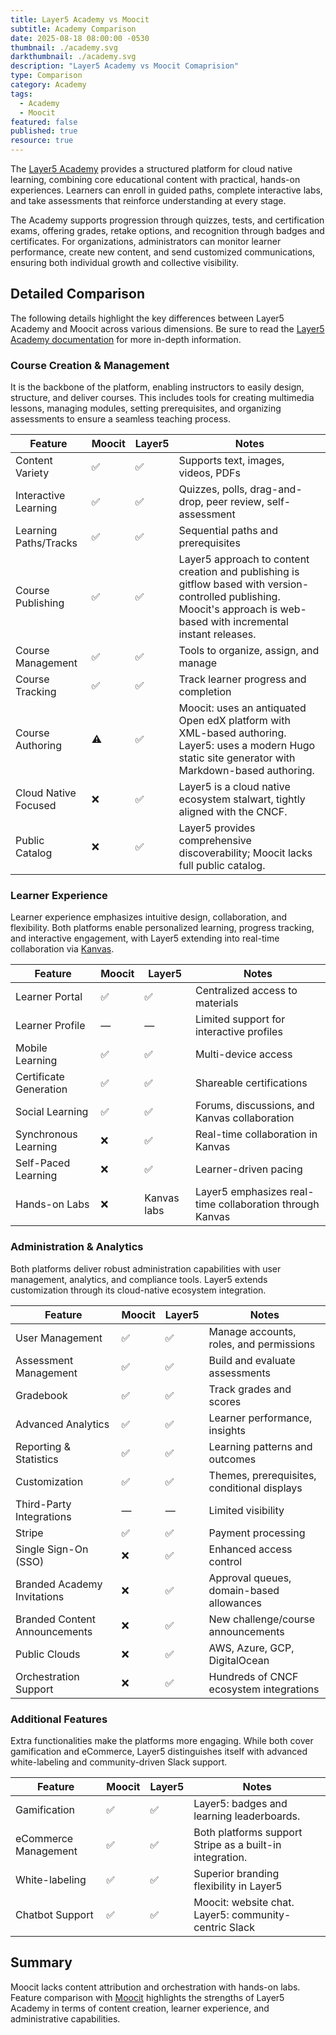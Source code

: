 ```yaml
---
title: Layer5 Academy vs Moocit
subtitle: Academy Comparison
date: 2025-08-18 08:00:00 -0530
thumbnail: ./academy.svg
darkthumbnail: ./academy.svg
description: "Layer5 Academy vs Moocit Comaprision"
type: Comparison
category: Academy
tags:
  - Academy
  - Moocit 
featured: false
published: true
resource: true
---
```




<ResourcesWrapper>
<div className="comparison">

The [Layer5 Academy](https://cloud.layer5.io/academy) provides a structured platform for cloud native learning, combining core educational content with practical, hands-on experiences. Learners can enroll in guided paths, complete interactive labs, and take assessments that reinforce understanding at every stage.

The Academy supports progression through quizzes, tests, and certification exams, offering grades, retake options, and recognition through badges and certificates. For organizations, administrators can monitor learner performance, create new content, and send customized communications, ensuring both individual growth and collective visibility.

## Detailed Comparison

The following details highlight the key differences between Layer5 Academy and Moocit across various dimensions. Be sure to read the [Layer5 Academy documentation](https://docs.layer5.io/cloud/academy) for more in-depth information.

### Course Creation & Management

It is the backbone of the platform, enabling instructors to easily design, structure, and deliver courses. This includes tools for creating multimedia lessons, managing modules, setting prerequisites, and organizing assessments to ensure a seamless teaching process.


| Feature | Moocit | Layer5 | Notes |
|---------|--------|--------|-------|
| Content Variety | ✅ | ✅ | Supports text, images, videos, PDFs |
| Interactive Learning | ✅ | ✅ | Quizzes, polls, drag-and-drop, peer review, self-assessment |
| Learning Paths/Tracks | ✅ | ✅ | Sequential paths and prerequisites |
| Course Publishing | ✅ | ✅ | Layer5 approach to content creation and publishing is gitflow based with version-controlled publishing. Moocit's approach is web-based with incremental instant releases. |
| Course Management | ✅ | ✅ | Tools to organize, assign, and manage |
| Course Tracking | ✅ | ✅ | Track learner progress and completion |
| Course Authoring | ⚠️ | ✅ | Moocit: uses an antiquated Open edX platform with XML-based authoring. Layer5: uses a modern Hugo static site generator with Markdown-based authoring. |
| Cloud Native Focused | ❌ | ✅  | Layer5 is a cloud native ecosystem stalwart, tightly aligned with the CNCF. |
| Public Catalog | ❌ | ✅ | Layer5 provides comprehensive discoverability; Moocit lacks full public catalog. |

### Learner Experience

Learner experience emphasizes intuitive design, collaboration, and flexibility. Both platforms enable personalized learning, progress tracking, and interactive engagement, with Layer5 extending into real-time collaboration via [Kanvas](/cloud-native-management/kanvas).

| Feature | Moocit | Layer5 | Notes |
|---------|--------|--------|-------|
| Learner Portal | ✅ | ✅ | Centralized access to materials |
| Learner Profile | — | — | Limited support for interactive profiles |
| Mobile Learning | ✅ | ✅ | Multi-device access |
| Certificate Generation | ✅ | ✅ | Shareable certifications |
| Social Learning | ✅ | ✅ | Forums, discussions, and Kanvas collaboration |
| Synchronous Learning | ❌ | ✅ | Real-time collaboration in Kanvas |
| Self-Paced Learning | ❌ | ✅ | Learner-driven pacing |
| Hands-on Labs | ❌ | Kanvas labs   |  Layer5 emphasizes real-time collaboration through Kanvas|

### Administration & Analytics

Both platforms deliver robust administration capabilities with user management, analytics, and compliance tools. Layer5 extends customization through its cloud-native ecosystem integration.

| Feature | Moocit | Layer5 | Notes |
|---------|--------|--------|-------|
| User Management | ✅ | ✅ | Manage accounts, roles, and permissions |
| Assessment Management | ✅ | ✅ | Build and evaluate assessments |
| Gradebook | ✅ | ✅ | Track grades and scores |
| Advanced Analytics | ✅ | ✅ | Learner performance, insights |
| Reporting & Statistics | ✅ | ✅ | Learning patterns and outcomes |
| Customization | ✅ | ✅ | Themes, prerequisites, conditional displays |
| Third-Party Integrations | — | — | Limited visibility |
| Stripe | ✅ | ✅ | Payment processing |
| Single Sign-On (SSO) | ❌ | ✅ | Enhanced access control |
| Branded Academy Invitations | ❌ | ✅ | Approval queues, domain-based allowances |
| Branded Content Announcements | ❌ | ✅ | New challenge/course announcements |
| Public Clouds | ❌ | ✅ | AWS, Azure, GCP, DigitalOcean |
| Orchestration Support | ❌ | ✅ | Hundreds of CNCF ecosystem integrations |

### Additional Features

Extra functionalities make the platforms more engaging. While both cover gamification and eCommerce, Layer5 distinguishes itself with advanced white-labeling and community-driven Slack support.

| Feature | Moocit | Layer5 | Notes |
|---------|--------|--------|-------|
| Gamification | ✅ | ✅ | Layer5: badges and learning leaderboards. |
| eCommerce Management | ✅ | ✅ | Both platforms support Stripe as a built-in integration. |
| White-labeling | ✅ | ✅ | Superior branding flexibility in Layer5 |
| Chatbot Support | ✅ | ✅ | Moocit: website chat. Layer5: community-centric Slack |


## Summary

Moocit lacks content attribution and orchestration with hands-on labs. Feature comparison with [Moocit](https://moocit.com/) highlights the strengths of Layer5 Academy in terms of content creation, learner experience, and administrative capabilities.

</div>
</ResourcesWrapper>

